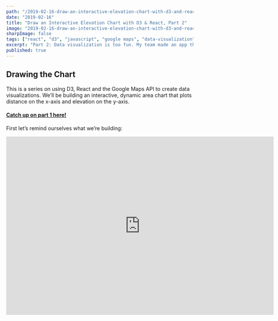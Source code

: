 ```yaml
---
path: "/2019-02-16-draw-an-interactive-elevation-chart-with-d3-and-react"
date: "2019-02-16"
title: "Draw an Interactive Elevation Chart with D3 & React, Part 2"
image: "2019-02-16-draw-an-interactive-elevation-chart-with-d3-and-react-pt-2.gif"
sharpImage: false
tags: ["react", "d3", "javascript", "google maps", "data-visualization"]
excerpt: "Part 2: Data visualization is too fun. My team made an app that consumes a user’s trip data and uses it to draw cool stuff. Here’s how we used React, D3 and Google Maps to do it."
published: true
---
```



## Drawing the Chart

This is a series on using D3, React and the Google Maps API to create data visualizations. We’ll be building an interactive, dynamic area chart that plots distance on the x-axis and elevation on the y-axis.

#### [Catch up on part 1 here!](/posts/2019-02-11-draw-an-interactive-elevation-chart-with-d3-and-react)

First let’s remind ourselves what we’re building:

<iframe
  className="youtube-video"
  width="720"
  height="480"
  src="https://www.youtube.com/embed/9HXlmXwyuKk"
  frameBorder="0"
  allow="accelerometer; autoplay; encrypted-media; gyroscope; picture-in-picture"
  allowFullScreen
/>

We’ve got 5 things to do, plus 1 bonus step to spruce up your chart’s appearance with gridlines that span across the x- and y-scales at each tick on the chart.

## 5 Steps + 1 Bonus

1. Declare our constants, helper functions, and configure D3 so it’s ready for action.
1. Map out our "ElevationGraph" component, including:

   <ul style={{ marginLeft: "3rem" }}>
     <li>– what lives on state & what comes on props?</li>
     <li>– decide which lifecycle methods we’ll need</li>
     <li>– name and pseudocode our custom methods</li>
   </ul>

1. Draw the chart using D3’s API! This is the fun part, and the meat and potatoes of our task today
1. Render that bad boy! We’ll talk styles here too, especially regarding svg styling (wtf is viewPort vs. viewBox, etc.)
1. Write a callback function that draws a DOM element on the map depending on where the user is hovering
1. [Bonus] Make it pretty

### 1. Declarations & Config

#### Helper Functions

First we need some helper functions. This first batch is pure JavaScript, and do not require the D3 library yet (although `fromLatLngToPoint` does expect a Google Map instance as a parameter):

```javascript
export const numOfSamples = 100
export const metersToMiles = m => m * 0.000621371
export const metersToFeet = m => m * 3.28084

export const arraysEqual = (arr1, arr2) => {
  if (arr1.length !== arr2.length) return false
  for (let i = arr1.length; i--; ) {
    if (arr1[i] !== arr2[i]) return false
  }
  return true
}

export const fromLatLngToPoint = (latLng, map) => {
  const topRight = map
    .getProjection()
    .fromLatLngToPoint(map.getBounds().getNorthEast())
  const bottomLeft = map
    .getProjection()
    .fromLatLngToPoint(map.getBounds().getSouthWest())
  const scale = Math.pow(2, map.getZoom())
  const worldPoint = map.getProjection().fromLatLngToPoint(latLng)
  const point = new window.google.maps.Point(
    (worldPoint.x - bottomLeft.x) * scale,
    (worldPoint.y - topRight.y) * scale
  )
  return point
}
```

We export these because ideally we’re putting them in a separate `utils.js` file, to be imported as needed in our `ElevationGraph` component.

The first, `numOfSamples`, is a constant; we will be using the number of samples in a few places, so it’s easier to change later because we declare it in a single place. We choose 100 samples along our pathline because it makes the math easy. For example, if our area chart is 600 pixels wide, then we need to divide it up into 6px sections and create a hover event over each to dynamically render a point or “blip” on the map to show the user exactly where on the path she would encounter the elevation and grade our Infobox shows her.

The next two are functions we will use to do unit conversion. The Google Maps Elevation and Distance APIs return us meters, but since we do things backwards in the States, we need to convert those to miles and feet so our user doesn’t have to do conversions herself.

`arraysEqual` returns true if 2 arrays contain the same elements and false if they don’t.

We will come back to `fromLatLngToPoint` toward the end of the article — in a nutshell, it takes a `LatLng` object and a Google Map instance and does a lookup to see where a particular coordinate exists on the user’s screen, so we know where to draw the blip.

#### D3 Config

It’s finally time to start working with D3! First let’s make sure we installed and imported it correctly:

```jsx
import * as d3 from "d3"

const D3Version = () => (
  <p id="d3-version">
    D3 Version: <strong>{d3.version}</strong>
  </p>
)

<D3Version />
```

That renders:

<br />
<D3Version />

Cool! Let’s start configuring:

```javascript
// 1. DECLARATIONS / CONFIG
const margin = { top: 0, right: 0, bottom: 15, left: 50 }
const width = 750 - margin.left - margin.right
const height = 155 - margin.top - margin.bottom
const xAxisTicks = 8
const yAxisTicks = 6
```

This is the conventional way of creating margins around your chart in D3.

Next week need to create our xScale and yScale. We will use a linear scale for both.

> For continuous quantitative data, you typically want a linear scale.
>
> [- D3 Docs](https://github.com/d3/d3-scale#linear-scales)

We need to give our linear scale a domain and a range:

```javascript
const xScale = d3
  .scaleLinear()
  .domain(d3.extent(data, d => d.x))
  .range([0, width])

const yScale = d3
  .scaleLinear()
  .domain([d3.min(data, co => co.y), d3.max(data, co => co.y)])
  .range([height, 0])
```

`d3.scaleLinear` is a function that creates a scale based on the domain and range you pass it.

1. `domain` takes an array of 2 values that represent the maximum and minimum values in our data set.

To avoid having to hardcode this, we can use `d3.min` and `d3.max`, passing in our entire data set and a function that tells D3 how to resolve our data objects to the values we care about.

In this case, because the x-axis only cares about `data.x` and our y-axis only cares about `data.y`, mapping out the domain is really simple:

```javascript
d3.scaleLinear().domain([d3.min(data, co => co.y), d3.max(data, co => co.y)])
```

2. `range` takes an array of 2 values that represent the boundaries of our svg chart as they will be drawn on the screen.

Cool! Let’s draw the chart. We won’t be plotting the data yet, but it should render at the size we expect based on the data we pass in.

### Drawing the SVG

How do we actually draw the chart?

We're going to use D3 the select a DOM node, append an svg element, give it some attributes, and append elements to it (`path` and `g` elements, specifically).

```javascript
const svg = d3
  .select("#elevationChart")
  .append("svg")
  .attr("width", 750)
  .attr("height", 155)
  .attr("viewBox", "0 0 " + width + " " + 160)
```

D3 is nice to read. Even without knowing the library, we can follow what is going on. D3 selectors and DOM mutations are so much easier to work with than vanilla JavaScript!

_Aside:_ It’s almost _too_ easy with D3! We should be mindful of this, and only be mutating our chart, and delegate any other stateful effects to React to be handled more responsibly.

Let’s call `drawChart` when the component has mounted, and voilà!

<Chart
  targetNode={"#chart1"}
  data={data.fakeData1}
  transform="translate(47.6, 7.5)"
  background="rgb(242, 246, 233)"
  lineColor="51, 51, 51"
>
  <div id="chart1" />
</Chart>

**Look, we did a thing!** We’re like, _artists_ or something.

Here’s what the code looks like right now. This is just everything we’ve done thus far, put together:

```jsx
import React from "react"
import * as d3 from "d3"
import { data } from "./data" // This would be an API call IRL!
const margin = { top: 0, right: 0, bottom: 15, left: 50 }
const width = 700 - margin.left - margin.right
const height = 155 - margin.top - margin.bottom

export default class Chart extends React.Component {
  constructor(props) {
    super(props)
    this.state = {
      data: null
    }
  }

  componentDidMount() {
    this.setState({ data }, () => this.drawChart())
  }

  drawChart = () => {
    const { data } = this.state
    const xScale = d3
      .scaleLinear()
      .domain(d3.extent(data, d => d.x))
      .range([0, width])
    const yScale = d3
      .scaleLinear()
      .domain([d3.min(data, co => co.y), d3.max(data, co => co.y)])
      .range([height, 0])
    const svg = d3
      .select("#elevationChart")
      .append("svg")
      .attr("width", 700)
      .attr("height", 155)
      .attr("viewBox", "0 0 " + width + " " + 160)
      .attr("preserveAspectRatio", "xMinYMid")
      .append("g")
      .attr("transform", `translate(${margin.left}, 2.5)`)

    svg
      .append("g")
      .attr("transform", `translate(0, ${height})`)
      .call(d3.axisBottom(xScale))

    svg.append("g").call(d3.axisLeft(yScale))
  }

  render() {
    return (
      <div style={{
        display: "flex",
        justify-content: "center",
        box-shadow: "rgba(0, 0, 0, 0.1) 0px 0px 0.625rem 0px"
      }}>
        {this.state.data.length > 0 && <div id="elevationChart" />}
      </div>
    )
  }
}
```

This is all pretty simple and stateful. We draw a chart by mutating the DOM and pass it our data. But how do we know what our x- and y-domains are without labels?

Before we get into labelling the axes, let’s draw something first!!

What if we gave our chart some data? Let’s pass it 3 points:

```jsx
const data = [
  { x: 5, y: 15 },
  { x: 15, y: 20 },
  { x: 35, y: 5 }
]
<Chart data={data} />
```

Remember, the domains of our `xScale` and `yScale` are created by functions that are calculating the bounds of our chart.

There’s nothing magical about `x` and `y` here, it’s just where I told the D3 functions to look:

```javascript
xScale.domain(d3.extent(data, d => d.x))

yScale.domain([d3.min(data, co => co.y), d3.max(data, co => co.y)])
```

Before our chart will render, we need to tell D3 1.) what kind of visualization we want to draw, and 2.) where

In this case, we decided to draw an area chart — basically a line chart with shading underneath.

Here’s all we have to do!

1. Configure our visualization & pass D3 our scales, so it knows where on the screen to plot each point:
2. Append a path element to our SVG with a `d` attribute containing our data, along with how we want things to render:

```javascript
// 1.)
const area = d3
  .area()
  .x(d => xScale(d.x))
  .y0(yScale(yScale.domain()[0]))
  .y1(d => yScale(d.y))

// 2.)
svg
  .append("path")
  .attr("d", area(data))
  .attr("class", "chartLine")
  .style("stroke", "#787979")
  .style("stroke-opacity", 0.2)
  .style("stroke-width", 1)
  .style("fill", "#787979")
  .style("fill-opacity", 0.2)
```

Input:

```
{ x: 5, y: 15 },
{ x: 15, y: 20 },
{ x: 35, y: 5 }
```

Let’s try it out:

<!-- prettier-ignore -->
<Chart
  targetNode={"#chart2"}
  data={data.fakeData2}
  transform="translate(47.5, 5)"
  lineColor="29, 29, 29"
  fillColor="102, 173, 204"
  background="rgb(239, 245, 250)"
><div id="chart2" />
</Chart>

_Whoaaa! Who said we wanted labels?_

D3 automatically created ticks for our axes. We’ll adjust these later, but for now we get those for free.

Let’s feed it more data. Can we do something to soften those points a bit?

We can use D3’s `curve` method across our y points and pass it a function name that none of us will ever remember, `curveCatmullRom`:

While we’re there, let’s customize our ticks and add a grid for better visualization:

```javascript
d3.area()
  .x(d => /* ... */)
  .y0(yScale( /* ... */)
  .y1(d => /* ... */)
  .curve(d3.curveCatmullRom.alpha(0.005))

// Let’s write functions that handle spacing our ticks out:
const xAxisTicks = 8
const yAxisTicks = 6
const makeXGridlines = xScale => d3.axisBottom(xScale).ticks(xAxisTicks)
const makeYGridlines = yScale => d3.axisLeft(yScale).ticks(yAxisTicks)

d3.axisBottom(xScale)
  // ...
  .ticks(yAxisTicks)
  .tickSize(0)
  .tickPadding(9)

d3.axisLeft(yScale)
  // ...
  .tickSize(0)
  .tickPadding(8)
  .ticks(yAxisTicks)
```

Cool! Let’s see how it looks.

<Chart
  targetNode={"#chart3"}
  data={data.fakeData3}
  transform="translate(47.5, 5)"
  ticks={true}
  lineColor="87, 64, 67"
  fillColor="146, 105, 111"
  background="rgb(217, 223, 234)"
>
  <div id="chart3" />
</Chart>

Looking pretty good. What about those gridlines?

If we’re feeling clever, we can just make another set of ticks that scale along the same x- and y-scales, only _these will stretch the entire height/width of the svg_.

```javascript
// Make X grid:
svg
  .append("g")
  .attr("class", "chartGrid")
  .attr("transform", `translate(0, ${height})`)
  .call(
    makeXGridlines(xScale)
      // STRETCH IT PARALLEL TO Y:
      .tickSize(-height)
      // NO FORMAT, THESE JUST BE LINES:
      .tickFormat("")
  )

// Make Y grid:
svg
  .append("g")
  .attr("class", "chartGrid")
  .call(
    makeYGridlines(yScale)
      // STRETCH IT PARALLEL TO X:
      .tickSize(-width)
      // NO FORMAT, THESE JUST BE LINES:
      .tickFormat("")
  )
```

You might be noticing a pattern: When we want to add a new feature or visualization,

> _We start by 1.) appending to our SVG element (or “selecting” an existing one), then 2.) configure the appended/selected element by chaining the methods calls we need, 3.) occasionally using `.call` when we need to hook into a different context or functionality._

Let’s see how our gridlines turned out:

<Chart
  targetNode={"#chart4"}
  data={data.fakeData4}
  transform="translate(47.5, 5)"
  ticks={true}
  gridlines={true}
  lineColor="63, 62, 62"
  background="rgb(253, 250, 243)"
  fillColor="15, 103, 36"
>
  <div id="chart4" />
</Chart>

See? This stuff isn’t so bad. Think of all the stuff we can draw. What if we could consume an API to paint a picture of how little crypto is worth today, compared to its market cap 2 years ago?

To do that, we would simply use a [D3 time-scale](https://github.com/d3/d3-scale#time-scales) instead of a linear-scale. That’s outside the scope of this tutorial, but it isn’t hard to do once you understand `scaleLinear`.

## Creating User Interaction

This is where our app becomes dynamic.

Although the data for this blog is hardcoded, you could use the Google Maps Markers API to allow users to drag and drop pins on a map (see [Part I for more info on maps and markers](/posts/2019-02-11-draw-an-interactive-elevation-chart-with-d3-and-react)).

D3 gives you some callback functions that give you control over when and how your visualizations should rerender. Let’s see how that works.

### 1. Create an Infobox & Crossbar on Hover

When a user hovers over our chart, they should be able to see specific data for that particular intersection.

Changes along the x-axis will draw a vertical line (which I’m calling a `crossBar`) at that point, and next to it an `infobox` should read back the specific x- and y- values at the nearest point.

We’re going to use D3 to create them; note that their display is initialized to `none` because the user has not yet hovered:

```javascript
const crossBar = svg
  .append("g")
  .attr("class", "crossBar")
  .style("display", "none")

crossBar
  .append("line")
  .attr("x1", 0)
  .attr("x2", 0)
  .attr("y1", height)
  .attr("y2", 0)

crossBar
  .append("text")
  .attr("x", 10)
  .attr("y", 17.5)
  .attr("class", "crossBarText")

const infoBox = svg
  .append("g")
  .attr("class", "infoBox")
  .style("display", "none")

infoBox
  .append("rect")
  .attr("x", 0)
  .attr("y", 10)
  .style("height", 45)
  .style("width", 125)

const infoBoxElevation = infoBox
  .append("text")
  .attr("x", 8)
  .attr("y", 30)
  .attr("class", "infoBoxElevation")

infoBoxElevation
  .append("tspan")
  .attr("class", "infoBoxElevationTitle")
  .text("Elev: ")

infoBoxElevation.append("tspan").attr("class", "infoBoxElevationValue")
```

These are both just SVG elements that we’re creating, so we have access to all the same methods and utilities that we used for our chart.

Next we need to create a `rect` element that will act as an overlay for our entire chart. The overlay will have a higher z-index than the chart so that it takes precedence when receiving mouseover events.

```javascript
svg
  .append("rect")
  .attr("class", "chartOverlay")
  .attr("width", width)
  .attr("height", height)
  .on("mouseover", function() {
    crossBar.style("display", null)
    infoBox.style("display", null)
  })
  .on("mouseout", function() {
    crossBar.style("display", "none")
    infoBox.style("display", "none")
  })
  .on("mousemove", mousemove)

function mousemove() {
  return null
}
```

Did you see that? I snuck in the event handlers. A dozen lines of code is all it took!

D3 makes it easy to manage events with its `on` method, which might remind you of jQuery.

We create our overlay, giving it the same width and height as our chart, along with a className so we give it absolute positioning and a z-index higher than the chart.

Then we define 3 eventhandlers: one when a user mouses over our overlay, one when a user mouses out, and one that listens for changes in the user’s screenX and screenY coordinates.

If you’re familiar with eventhandlers then you probably already see what this code is doing. Since we stored references to our crossBar and infoBox earlier, we can mutate their display to appear or disapear when the user enters or exits the chart with her mouse.

We will implement `mousemove` next, as it requires a little extra work. For now it’s just a noop to satisfy the compiler.

Let’s fire things up and see if our eventhandlers do what we want:

<Chart
  targetNode={"#chart5"}
  data={data.fakeData5}
  transform="translate(47.5, 5)"
  ticks={true}
  gridlines={true}
  lineColor="127, 54, 61"
  fillColor="250, 104, 118"
  background="rgba(255,163,85,0.15)"
>
  <div id="chart5" />
</Chart>

This is getting fun. Now the user can hover over the area chart and get a localized display of the elevation and distance at that point in space.

There were a couple other things I had to implement to get this to work, namely the `mousemove` function.

After we get through this part, the last thing to do is wire this chart up to a map so they can start working together.

## D3 Event Callbacks & Bisection

Bisection. It just sounds hard. To be honest I didn’t fully understand why this was the right solution until after I saw it in action (and even then it still took some time to sink in).

Let’s eat the frog and learn about bisecting data.

### 1. Bisecting

```javascript
const bisect = d3.bisector(function(d) {
  return d.x
}).left
```

[WIP]

### 2. D3 Callbacks

Phew, now that that’s over, callbacks are going to be easy. Let’s dive right in.

Check out what the `mouseover` function is doing.

**Note** that it needs to be a function declaration or a function expression so we keep `this` context around — _an arrow function won’t work_ unless you keep a reference to this around (remember, these aren’t React classes, so in my opinion `apply` would be my preference over `bind`).

```javascript
// NEEDS TO BE A FUNCTION EXPRESSION FOR ACCESS TO `THIS`!
function mousemove() {
  const x0 = xScale.invert(d3.mouse(this)[0])
  const i = bisect(data, x0, 1)
  const d0 = data[i - 1]
  const d1 = data[i]
  const d = !d1 ? d0 : x0 - d0.x > d1.x - x0 ? d1 : d0
  crossBar.attr("transform", `translate(${xScale(d.x)}, 0)`)
  crossBar.select("text").text(d3.format(".1f")(metersToMiles(d.x)) + " mi")
  infoBox.attr("transform", `translate(${xScale(d.x) + 10}, 12.5)`)
  infoBox
    .select(".infoBoxElevationValue")
    .text(d3.format(",.0f")(metersToFeet(d.y)) + " ft")
  infoBox.select(".infoBoxGradeValue").text(d3.format(".1%")(d.grade))
  return null
}
```

That’s it. There’s a lot going on in there, and we’ll unpack it, but that’s all the set up for our elevation chart.

We already got our maps set up last time, but if you aren’t familiar with the Google Maps API I recommend [reading this first](/posts/2019-02-11-draw-an-interactive-elevation-chart-with-d3-and-react), as it goes over the exact requirements that we need to finish up this project.

Almost done. We’ll put the finishing touches on our feature in Part 3.

Until next time!
